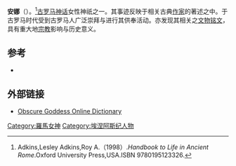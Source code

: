 {{expand|time=2013-10-19T05:04:47+00:00}}
{{Infobox deity|type=roman
| abode= [[弗拉米尼亚大道|弗拉米尼亚大道]]第一个里程碑的树林
| image = C. Annius T.f. T.n & L. Fabius L.f. Hispaniensis. Silver Denarius.jpg
| deity_of = 年神
| siblings =  [[狄多|狄多]]、[[皮格马利翁|皮格马利翁]]
| Greek_equivalent     = [[泰美斯|泰美斯]]、[[伊俄|伊俄]]、[[阿玛尔忒娅|阿玛尔忒娅]]
| festivals = {{le|三月半|Ides of March}}
| Etruscan_equivalent     = 母亲神
|name=安娜·貝勒拿|texts=[[埃涅阿斯纪|埃涅阿斯纪]]}}
'''安娜'''（{{lang-en|Anna Perenna}}）。<ref>Adkins,Lesley Adkins,Roy A.（1998）.''Handbook to Life in Ancient Rome''.Oxford University Press,USA.ISBN 9780195123326.</ref>[[古罗马神话|古罗马神话]]女性神祇之一。其事迹反映于相关古典[[作家|作家]]的著述之中。于古罗马时代受到古罗马人广泛崇拜与进行其供奉活动。亦发现其相关之[[文物|文物]][[铭文|铭文]]，具有重大地[[宗教|宗教]]影响与历史意义。

== 参考 ==
{{reflist}}
* {{1911}}

==外部链接==
* [http://www.thaliatook.com/OGOD/annaperenna.html Obscure Goddess Online Dictionary] {{Wayback|url=http://www.thaliatook.com/OGOD/annaperenna.html |date=20210126044851 }}

{{Authority control}}

[[Category:羅馬女神|Category:羅馬女神]]
[[Category:埃涅阿斯纪人物|Category:埃涅阿斯纪人物]]